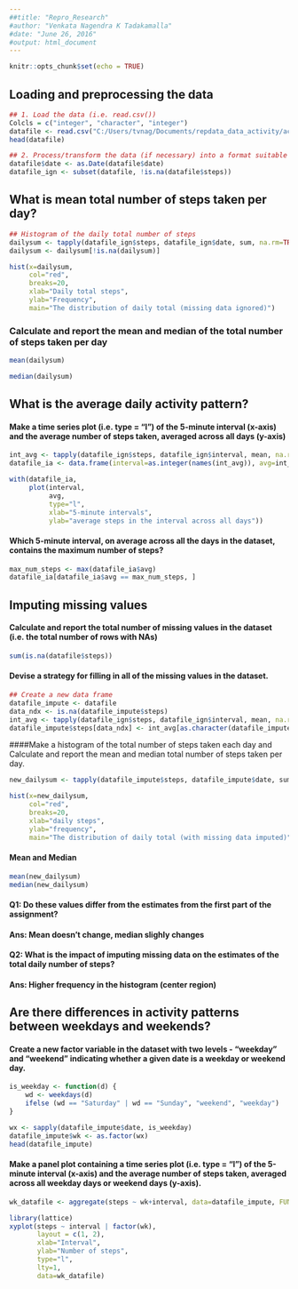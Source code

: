 ---
##title: "Repro_Research"
#author: "Venkata Nagendra K Tadakamalla"
#date: "June 26, 2016"
#output: html_document
---

```{r setup, include=FALSE}
knitr::opts_chunk$set(echo = TRUE)
```

## Loading and preprocessing the data

```{r dailysum}
## 1. Load the data (i.e. read.csv())
Colcls = c("integer", "character", "integer")
datafile <- read.csv("C:/Users/tvnag/Documents/repdata_data_activity/activity.csv", head=TRUE, colClasses=Colcls, na.strings="NA")
head(datafile)

## 2. Process/transform the data (if necessary) into a format suitable for your analysis
datafile$date <- as.Date(datafile$date)
datafile_ign <- subset(datafile, !is.na(datafile$steps))
```

## What is mean total number of steps taken per day?

```{r plothist1}
## Histogram of the daily total number of steps
dailysum <- tapply(datafile_ign$steps, datafile_ign$date, sum, na.rm=TRUE, simplify=T)
dailysum <- dailysum[!is.na(dailysum)]

hist(x=dailysum,
     col="red",
     breaks=20,
     xlab="Daily total steps",
     ylab="Frequency",
     main="The distribution of daily total (missing data ignored)")
```

### Calculate and report the mean and median of the total number of steps taken per day
```{r meanmedian1}
mean(dailysum)

median(dailysum)
```

## What is the average daily activity pattern?
#### Make a time series plot (i.e. type = "l") of the 5-minute interval (x-axis) and the average number of steps taken, averaged across all days (y-axis)
```{r plothist2}
int_avg <- tapply(datafile_ign$steps, datafile_ign$interval, mean, na.rm=TRUE, simplify=T)
datafile_ia <- data.frame(interval=as.integer(names(int_avg)), avg=int_avg)

with(datafile_ia,
     plot(interval,
          avg,
          type="l",
          xlab="5-minute intervals",
          ylab="average steps in the interval across all days"))
```

#### Which 5-minute interval, on average across all the days in the dataset, contains the maximum number of steps?
```{r AvgSteps}
max_num_steps <- max(datafile_ia$avg)
datafile_ia[datafile_ia$avg == max_num_steps, ]
```

## Imputing missing values
####  Calculate and report the total number of missing values in the dataset (i.e. the total number of rows with NAs)
```{r ImputeVal}
sum(is.na(datafile$steps))
```
#### Devise a strategy for filling in all of the missing values in the dataset.
```{r ImputeVal2}
## Create a new data frame
datafile_impute <- datafile
data_ndx <- is.na(datafile_impute$steps)
int_avg <- tapply(datafile_ign$steps, datafile_ign$interval, mean, na.rm=TRUE, simplify=T)
datafile_impute$steps[data_ndx] <- int_avg[as.character(datafile_impute$interval[data_ndx])]
```
####Make a histogram of the total number of steps taken each day and Calculate and report the mean and median total number of steps taken per day.
```{r ImputeHist}
new_dailysum <- tapply(datafile_impute$steps, datafile_impute$date, sum, na.rm=TRUE, simplify=T)

hist(x=new_dailysum,
     col="red",
     breaks=20,
     xlab="daily steps",
     ylab="frequency",
     main="The distribution of daily total (with missing data imputed)")
```
#### Mean and Median
``` {r meanmedian}
mean(new_dailysum)
median(new_dailysum)
```
#### Q1: Do these values differ from the estimates from the first part of the assignment? 
#### Ans: Mean doesn't change, median slighly changes

#### Q2: What is the impact of imputing missing data on the estimates of the total daily number of steps?
#### Ans: Higher frequency in the histogram (center region)

## Are there differences in activity patterns between weekdays and weekends?
#### Create a new factor variable in the dataset with two levels - "weekday" and "weekend" indicating whether a given date is a weekday or weekend day.
```{r NewfacVar}
is_weekday <- function(d) {
    wd <- weekdays(d)
    ifelse (wd == "Saturday" | wd == "Sunday", "weekend", "weekday")
}

wx <- sapply(datafile_impute$date, is_weekday)
datafile_impute$wk <- as.factor(wx)
head(datafile_impute)
```
#### Make a panel plot containing a time series plot (i.e. type = "l") of the 5-minute interval (x-axis) and the average number of steps taken, averaged across all weekday days or weekend days (y-axis). 
```{r PlotIntrvl}
wk_datafile <- aggregate(steps ~ wk+interval, data=datafile_impute, FUN=mean)

library(lattice)
xyplot(steps ~ interval | factor(wk),
       layout = c(1, 2),
       xlab="Interval",
       ylab="Number of steps",
       type="l",
       lty=1,
       data=wk_datafile)
```
